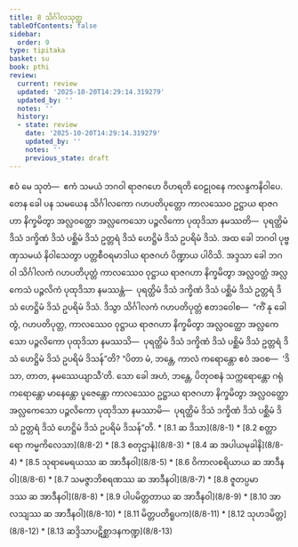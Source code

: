 ```yaml
---
title: 8 သိင်္ဂါလသုတ္တ
tableOfContents: false
sidebar:
  order: 9
type: tipitaka
basket: su
book: pthi
review:
  current: review
  updated: '2025-10-20T14:29:14.319279'
  updated_by: ''
  notes: ''
  history:
  - state: review
    date: '2025-10-20T14:29:14.319279'
    updated_by: ''
    notes: ''
    previous_state: draft
---
```



<DynamicBreadcrumb />


<ReviewStatus review={frontmatter.review} showDetails={true} />

<HypothesisAnnotation frontmatter={frontmatter} />

<Division number="242" book="pthi" e="ch" v="8" p="146">

<Paragraph number="575" book="pthi">
ဧဝံ မေ သုတံ—  ဧကံ သမယံ ဘဂဝါ ရာဇဂဟေ ဝိဟရတိ ဝေဠုဝနေ ကလန္ဒကနိဝါပေ. တေန ခေါ ပန သမယေန သိင်္ဂါလကော ဂဟပတိပုတ္တော ကာလဿေဝ ဥဋ္ဌာယ ရာဇဂဟာ နိက္ခမိတွာ အလ္လဝတ္ထော အလ္လကေသော ပဉ္ဇလိကော ပုထုဒိသာ နမဿတိ—  ပုရတ္ထိမံ ဒိသံ ဒက္ခိဏံ ဒိသံ ပစ္ဆိမံ ဒိသံ ဥတ္တရံ ဒိသံ ဟေဋ္ဌိမံ ဒိသံ ဥပရိမံ ဒိသံ.

</Paragraph>

</Division>
<Division number="243" book="pthi" e="ch" v="8" p="146">

<Paragraph number="576" book="pthi">
အထ ခေါ ဘဂဝါ ပုဗ္ဗဏှသမယံ နိဝါသေတွာ ပတ္တစီဝရမာဒါယ ရာဇဂဟံ ပိဏ္ဍာယ ပါဝိသိ. အဒ္ဒသာ ခေါ ဘဂဝါ သိင်္ဂါလကံ ဂဟပတိပုတ္တံ ကာလဿေဝ ဝုဋ္ဌာယ ရာဇဂဟာ နိက္ခမိတွာ အလ္လဝတ္ထံ အလ္လကေသံ ပဉ္ဇလိကံ ပုထုဒိသာ နမဿန္တံ—  ပုရတ္ထိမံ ဒိသံ ဒက္ခိဏံ ဒိသံ ပစ္ဆိမံ ဒိသံ ဥတ္တရံ ဒိသံ ဟေဋ္ဌိမံ ဒိသံ ဥပရိမံ ဒိသံ. ဒိသွာ သိင်္ဂါလကံ ဂဟပတိပုတ္တံ ဧတဒဝေါစ—  “ကိံ နု ခေါ တွံ, ဂဟပတိပုတ္တ, ကာလဿေဝ ဝုဋ္ဌာယ ရာဇဂဟာ နိက္ခမိတွာ အလ္လဝတ္ထော အလ္လကေသော ပဉ္ဇလိကော ပုထုဒိသာ နမဿသိ—  ပုရတ္ထိမံ ဒိသံ ဒက္ခိဏံ ဒိသံ ပစ္ဆိမံ ဒိသံ ဥတ္တရံ ဒိသံ ဟေဋ္ဌိမံ ဒိသံ ဥပရိမံ ဒိသန်”တိ? “ပိတာ မံ, ဘန္တေ, ကာလံ ကရောန္တော ဧဝံ အဝစ—  ‘ဒိသာ, တာတ, နမဿေယျာသီ’တိ. သော ခေါ အဟံ, ဘန္တေ, ပိတုဝစနံ သက္ကရောန္တော ဂရုံ ကရောန္တော မာနေန္တော ပူဇေန္တော ကာလဿေဝ ဥဋ္ဌာယ ရာဇဂဟာ နိက္ခမိတွာ အလ္လဝတ္ထော အလ္လကေသော ပဉ္ဇလိကော ပုထုဒိသာ နမဿာမိ—  ပုရတ္ထိမံ ဒိသံ ဒက္ခိဏံ ဒိသံ ပစ္ဆိမံ ဒိသံ ဥတ္တရံ ဒိသံ ဟေဋ္ဌိမံ ဒိသံ ဥပရိမံ ဒိသန်”တိ.

</Paragraph>
</Division>

<TableOfContents book="pthi" section="8">
* [8.1 ဆ ဒိသာ](8/8-1)
* [8.2 စတ္တာရော ကမ္မကိလေသာ](8/8-2)
* [8.3 စတုဌာနံ](8/8-3)
* [8.4 ဆ အပါယမုခါနိ](8/8-4)
* [8.5 သုရာမေရယဿ ဆ အာဒီနဝါ](8/8-5)
* [8.6 ဝိကာလစရိယာယ ဆ အာဒီနဝါ](8/8-6)
* [8.7 သမဇ္ဇာဘိစရဏဿ ဆ အာဒီနဝါ](8/8-7)
* [8.8 ဇူတပ္ပမာဒဿ ဆ အာဒီနဝါ](8/8-8)
* [8.9 ပါပမိတ္တတာယ ဆ အာဒီနဝါ](8/8-9)
* [8.10 အာလသျဿ ဆ အာဒီနဝါ](8/8-10)
* [8.11 မိတ္တပတိရူပက](8/8-11)
* [8.12 သုဟဒမိတ္တ](8/8-12)
* [8.13 ဆဒ္ဒိသာပဋိစ္ဆာဒနကဏ္ဍ](8/8-13)
</TableOfContents>